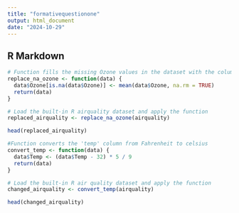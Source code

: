 ```yaml
---
title: "formativequestionone"
output: html_document
date: "2024-10-29"
---
```


## R Markdown


```r
# Function fills the missing Ozone values in the dataset with the column's mean
replace_na_ozone <- function(data) {
  data$Ozone[is.na(data$Ozone)] <- mean(data$Ozone, na.rm = TRUE)
  return(data)
}

# Load the built-in R airquality dataset and apply the function
replaced_airquality <- replace_na_ozone(airquality)

head(replaced_airquality)
```

```r
#Function converts the 'temp' column from Fahrenheit to celsius
convert_temp <- function(data) {
  data$Temp <- (data$Temp - 32) * 5 / 9
  return(data)
}

# Load the built-in R air quality dataset and apply the function
changed_airquality <- convert_temp(airquality)

head(changed_airquality)

```